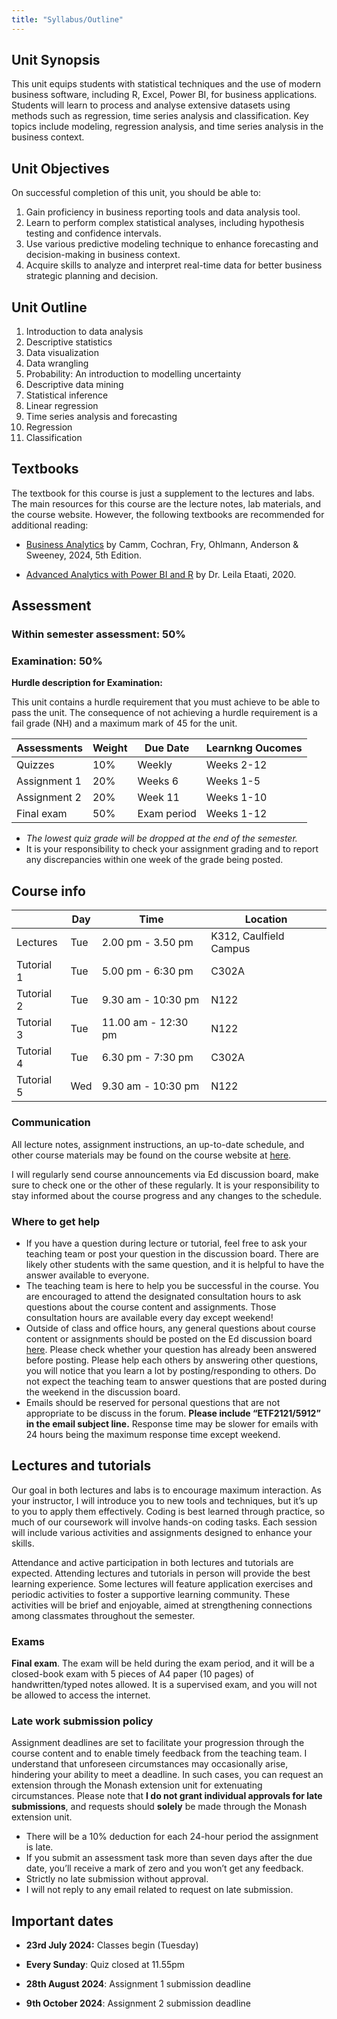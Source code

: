 ```yaml
---
title: "Syllabus/Outline"
---
```


## Unit Synopsis

This unit equips students with statistical techniques and the use of modern business software, including R, Excel, Power BI, for business applications. Students will learn to process and analyse extensive datasets using methods such as regression, time series analysis and classification. Key topics include modeling, regression analysis, and time series analysis in the business context.

## Unit Objectives

On successful completion of this unit, you should be able to:

1.  Gain proficiency in business reporting tools and data analysis tool.
2.  Learn to perform complex statistical analyses, including hypothesis testing and confidence intervals.
3.  Use various predictive modeling technique to enhance forecasting and decision-making in business context.
4.  Acquire skills to analyze and interpret real-time data for better business strategic planning and decision.

## Unit Outline

1.  Introduction to data analysis
2.  Descriptive statistics
3.  Data visualization
4.  Data wrangling
5.  Probability: An introduction to modelling uncertainty
6.  Descriptive data mining
7.  Statistical inference
8.  Linear regression
9.  Time series analysis and forecasting
10. Regression
11. Classification

## Textbooks

The textbook for this course is just a supplement to the lectures and labs. The main resources for this course are the lecture notes, lab materials, and the course website. However, the following textbooks are recommended for additional reading:

-   [Business Analytics](https://au.cengage.com/c/mindtap-for-camm-cochran-fry-ohlmann-s-business-analytics-2-terms-instant-access-5e-camm-cochran-fry-ohlmann/9780357902240/) by Camm, Cochran, Fry, Ohlmann, Anderson & Sweeney, 2024, 5th Edition.

-   [Advanced Analytics with Power BI and R](https://radacad.com/online-book-analytics-with-power-bi-and-r) by Dr. Leila Etaati, 2020.

## Assessment

### Within semester assessment: 50%

### Examination: 50%

**Hurdle description for Examination:**

This unit contains a hurdle requirement that you must achieve to be able to pass the unit. The consequence of not achieving a hurdle requirement is a fail grade (NH) and a maximum mark of 45 for the unit.

| Assessments  | Weight | Due Date    | Learnkng Oucomes |
|--------------|--------|-------------|------------------|
| Quizzes      | 10%    | Weekly      | Weeks 2-12       |
| Assignment 1 | 20%    | Weeks 6     | Weeks 1-5        |
| Assignment 2 | 20%    | Week 11     | Weeks 1-10       |
| Final exam   | 50%    | Exam period | Weeks 1-12       |

-   *The lowest quiz grade will be dropped at the end of the semester.*
-   It is your responsibility to check your assignment grading and to report any discrepancies within one week of the grade being posted.

## Course info

|            | Day | Time              | Location               |
|------------|-----|-------------------|------------------------|
| Lectures   | Tue | 2.00 pm - 3.50 pm | K312, Caulfield Campus |
| Tutorial 1 | Tue | 5.00 pm - 6:30 pm | C302A                  |
| Tutorial 2 | Tue | 9.30 am - 10:30 pm | N122                  |
| Tutorial 3 | Tue | 11.00 am - 12:30 pm | N122                   |
| Tutorial 4 | Tue | 6.30 pm - 7:30 pm | C302A                  |
| Tutorial 5 | Wed | 9.30 am - 10:30 pm | N122                  |

### Communication

All lecture notes, assignment instructions, an up-to-date schedule, and other course materials may be found on the course website at [here](https://etf2121.github.io/main).

I will regularly send course announcements via Ed discussion board, make sure to check one or the other of these regularly. It is your responsibility to stay informed about the course progress and any changes to the schedule.

### Where to get help

-   If you have a question during lecture or tutorial, feel free to ask your teaching team or post your question in the discussion board. There are likely other students with the same question, and it is helpful to have the answer available to everyone.
-   The teaching team is here to help you be successful in the course. You are encouraged to attend the designated consultation hours to ask questions about the course content and assignments. Those consultation hours are available every day except weekend!
-   Outside of class and office hours, any general questions about course content or assignments should be posted on the Ed discussion board [here](link%20here!!!). Please check whether your question has already been answered before posting. Please help each others by answering other questions, you will notice that you learn a lot by posting/responding to others. Do not expect the teaching team to answer questions that are posted during the weekend in the discussion board.
-   Emails should be reserved for personal questions that are not appropriate to be discuss in the forum. **Please include "ETF2121/5912" in the email subject line.** Response time may be slower for emails with 24 hours being the maximum response time except weekend.

## Lectures and tutorials

Our goal in both lectures and labs is to encourage maximum interaction. As your instructor, I will introduce you to new tools and techniques, but it’s up to you to apply them effectively. Coding is best learned through practice, so much of our coursework will involve hands-on coding tasks. Each session will include various activities and assignments designed to enhance your skills.

Attendance and active participation in both lectures and tutorials are expected. Attending lectures and tutorials in person will provide the best learning experience. Some lectures will feature application exercises and periodic activities to foster a supportive learning community. These activities will be brief and enjoyable, aimed at strengthening connections among classmates throughout the semester.

### Exams

**Final exam**. The exam will be held during the exam period, and it will be a closed-book exam with 5 pieces of A4 paper (10 pages) of handwritten/typed notes allowed. It is a supervised exam, and you will not be allowed to access the internet.

### Late work submission policy

Assignment deadlines are set to facilitate your progression through the course content and to enable timely feedback from the teaching team. I understand that unforeseen circumstances may occasionally arise, hindering your ability to meet a deadline. In such cases, you can request an extension through the Monash extension unit for extenuating circumstances. Please note that **I do not grant individual approvals for late submissions**, and requests should **solely** be made through the Monash extension unit.

-   There will be a 10% deduction for each 24-hour period the assignment is late.
-   If you submit an assessment task more than seven days after the due date, you’ll receive a mark of zero and you won’t get any feedback.
-   Strictly no late submission without approval.
-   I will not reply to any email related to request on late submission.

## Important dates

-   **23rd July 2024:** Classes begin (Tuesday)

-   **Every Sunday**: Quiz closed at 11.55pm

-   **28th August 2024**: Assignment 1 submission deadline

-   **9th October 2024**: Assignment 2 submission deadline
